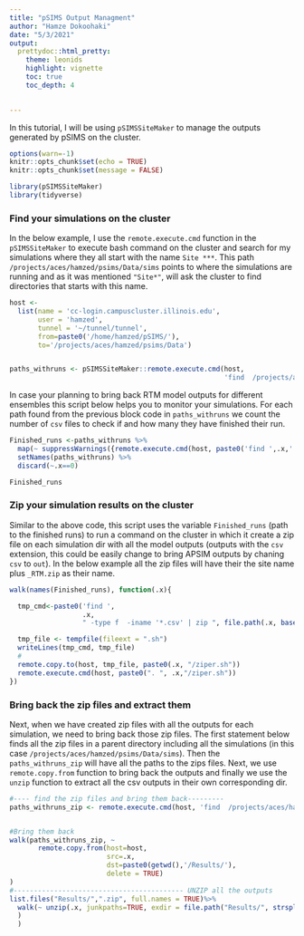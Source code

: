 ```yaml
---
title: "pSIMS Output Managment"
author: "Hamze Dokoohaki"
date: "5/3/2021"
output:
  prettydoc::html_pretty:
    theme: leonids
    highlight: vignette
    toc: true
    toc_depth: 4
    

---
```


In this tutorial, I will be using `pSIMSSiteMaker` to manage the outputs generated by pSIMS on the cluster.

```r
options(warn=-1)
knitr::opts_chunk$set(echo = TRUE)
knitr::opts_chunk$set(message = FALSE)
```



```r
library(pSIMSSiteMaker)
library(tidyverse)
```

### Find your simulations on the cluster

In the below example, I use the `remote.execute.cmd` function in the `pSIMSSiteMaker` to execute bash command on the cluster and search for my simulations where they all start with the name `Site ***`. This path `/projects/aces/hamzed/psims/Data/sims` points to where the simulations are running and as it was mentioned `"Site*"`, will ask the cluster to find directories that starts with this name. 


```r
host <-
  list(name = 'cc-login.campuscluster.illinois.edu',
       user = 'hamzed',
       tunnel = '~/tunnel/tunnel',
       from=paste0('/home/hamzed/pSIMS/'),
       to='/projects/aces/hamzed/psims/Data')


paths_withruns <- pSIMSSiteMaker::remote.execute.cmd(host,
                                                     'find  /projects/aces/hamzed/psims/Data/sims -type d -name "Site*"')

```

In case your planning to bring back RTM model outputs for different ensembles this script below helps you to monitor your simulations. For each path found from the previous block code in `paths_withruns` we count the number of `csv` files to check if and how many they have finished their run. 

```r

Finished_runs <-paths_withruns %>%
  map(~ suppressWarnings({remote.execute.cmd(host, paste0('find ',.x,' -name *.csv | wc -l'))}) %>% as.numeric) %>%
  setNames(paths_withruns) %>%
  discard(~.x==0)

Finished_runs

```

### Zip your simulation results on the cluster

Similar to the above code, this script uses the variable `Finished_runs` (path to the finished runs) to run a command on the cluster in which it create a zip file on each simulation dir with all the model outputs (outputs with the `csv` extension, this could be easily change to bring APSIM outputs by chaning `csv` to `out`). In the below example all the zip files will have their the site name plus `_RTM.zip` as their name. 



```r

walk(names(Finished_runs), function(.x){

  tmp_cmd<-paste0('find ',
                  .x,
                  " -type f  -iname '*.csv' | zip ", file.path(.x, basename(.x)),"_RTM.zip -@")

  tmp_file <- tempfile(fileext = ".sh")
  writeLines(tmp_cmd, tmp_file)
  #
  remote.copy.to(host, tmp_file, paste0(.x, "/ziper.sh"))
  remote.execute.cmd(host, paste0(". ", .x,"/ziper.sh"))
})


```


### Bring back the zip files and extract them

Next, when we have created zip files with all the outputs for each simulation, we need to bring back those zip files. The first statement below finds all the zip files in a parent directory including all the simulations (in this case `/projects/aces/hamzed/psims/Data/sims`). Then the `paths_withruns_zip` will have all the paths to the zips files. Next, we use `remote.copy.from` function to bring back the outputs and finally we use the `unzip` function to extract all the csv outputs in their own corresponding dir. 

```r

#---- find the zip files and bring them back---------
paths_withruns_zip <- remote.execute.cmd(host, 'find  /projects/aces/hamzed/psims/Data/sims -type f -name "*_RTM.zip"')


#Bring them back
walk(paths_withruns_zip, ~
       remote.copy.from(host=host,
                        src=.x,
                        dst=paste0(getwd(),'/Results/'),
                        delete = TRUE)
)
#------------------------------------------ UNZIP all the outputs
list.files("Results/",".zip", full.names = TRUE)%>%
  walk(~ unzip(.x, junkpaths=TRUE, exdir = file.path("Results/", strsplit(basename(.x),"_")[[1]][2])
  )
  )
```